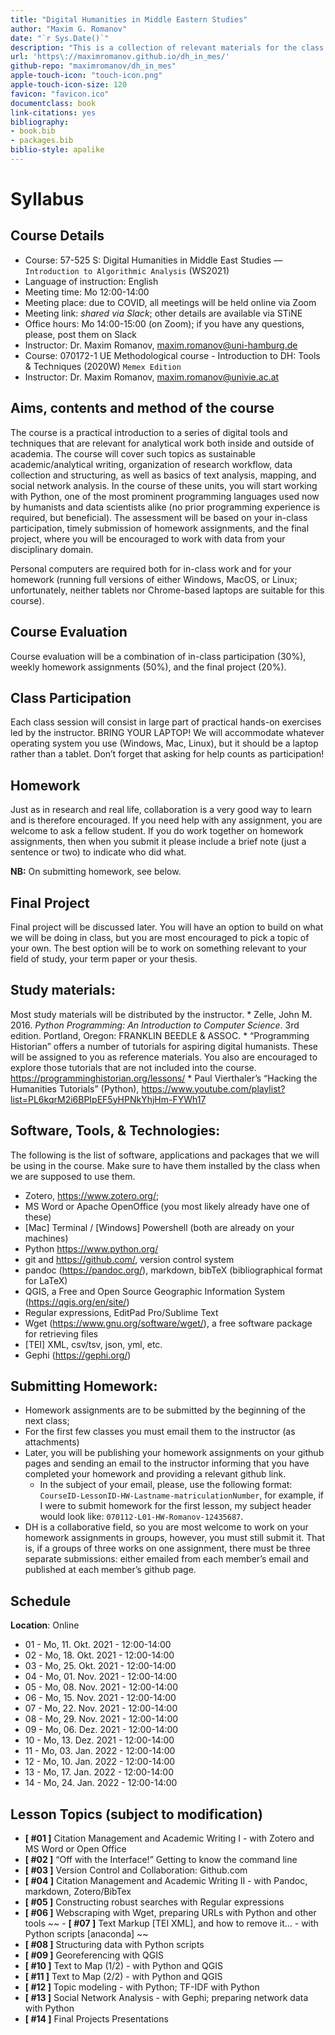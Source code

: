 ```yaml
--- 
title: "Digital Humanities in Middle Eastern Studies"
author: "Maxim G. Romanov"
date: "`r Sys.Date()`"
description: "This is a collection of relevant materials for the class '57-525 S: Digital Humanities in Middle East Studies --- Introduction to Algorithmic Analysis' (WS2021), offered at the University of Hamburg (Afrika-Asien Institut) and taught by Maxim G. Romanov"
url: 'https\://maximromanov.github.io/dh_in_mes/'
github-repo: "maximromanov/dh_in_mes"
apple-touch-icon: "touch-icon.png"
apple-touch-icon-size: 120
favicon: "favicon.ico"
documentclass: book
link-citations: yes
bibliography:
- book.bib
- packages.bib
biblio-style: apalike
---
```


# Syllabus{-}

## Course Details{-}

* Course: 57-525 S: Digital Humanities in Middle East Studies --- `Introduction to Algorithmic Analysis` (WS2021)
* Language of instruction: English
* Meeting time: Mo 12:00-14:00
* Meeting place: due to COVID, all meetings will be held online via Zoom
* Meeting link: *shared via Slack*; other details are available via STiNE
* Office hours: Mo 14:00-15:00 (on Zoom); if you have any questions, please, post them on Slack
* Instructor: Dr. Maxim Romanov, [maxim.romanov@uni-hamburg.de](maxim.romanov@uni-hamburg.de)
* Course: 070172-1 UE Methodological course - Introduction to DH: Tools & Techniques (2020W) `Memex Edition`
* Instructor: Dr. Maxim Romanov, [maxim.romanov@univie.ac.at](maxim.romanov@univie.ac.at)


## Aims, contents and method of the course

The course is a practical introduction to a series of digital tools and techniques that are relevant for analytical work both inside and outside of academia. The course will cover such topics as sustainable academic/analytical writing, organization of research workflow, data collection and structuring, as well as basics of text analysis, mapping, and social network analysis. In the course of these units, you will start working with Python, one of the most prominent programming languages used now by humanists and data scientists alike (no prior programming experience is required, but beneficial). The assessment will be based on your in-class participation, timely submission of homework assignments, and the final project, where you will be encouraged to work with data from your disciplinary domain.

Personal computers are required both for in-class work and for your homework (running full versions of either Windows, MacOS, or Linux; unfortunately, neither tablets nor Chrome-based laptops are suitable for this course).

## Course Evaluation 

Course evaluation will be a combination of in-class participation (30%), weekly homework assignments (50%), and the final project (20%). 

## Class Participation

Each class session will consist in large part of practical hands-on exercises led by the instructor. BRING YOUR LAPTOP! We will accommodate whatever operating system you use (Windows, Mac, Linux), but it should be a laptop rather than a tablet. Don’t forget that asking for help counts as participation!

## Homework

Just as in research and real life, collaboration is a very good way to learn and is therefore encouraged. If you need help with any assignment, you are welcome to ask a fellow student. If you do work together on homework assignments, then when you submit it please include a brief note (just a sentence or two) to indicate who did what.

**NB:** On submitting homework, see below.

## Final Project

Final project will be discussed later. You will have an option to build on what we will be doing in class, but you are most encouraged to pick a topic of your own. The best option will be to work on something relevant to your field of study, your term paper or your thesis.

## Study materials:

Most study materials will be distributed by the instructor.
* Zelle, John M. 2016. *Python Programming: An Introduction to Computer Science*. 3rd edition. Portland, Oregon: FRANKLIN BEEDLE & ASSOC.
* “Programming Historian” offers a number of tutorials for aspiring digital humanists. These will be assigned to you as reference materials. You also are encouraged to explore those tutorials that are not included into the course. <https://programminghistorian.org/lessons/>
* Paul Vierthaler's “Hacking the Humanities Tutorials” (Python), <https://www.youtube.com/playlist?list=PL6kqrM2i6BPIpEF5yHPNkYhjHm-FYWh17>

## Software, Tools, & Technologies:

The following is the list of software, applications and packages that we will be using in the course. Make sure to have them installed by the class when we are supposed to use them.

* Zotero, <https://www.zotero.org/>;
* MS Word or Apache OpenOffice (you most likely already have one of these)
* [Mac] Terminal / [Windows] Powershell (both are already on your machines)
* Python <https://www.python.org/>
* git and <https://github.com/>, version control system 
* pandoc (<https://pandoc.org/>), markdown, bibTeX (bibliographical format for LaTeX)
* QGIS, a Free and Open Source Geographic Information System (<https://qgis.org/en/site/>)
* Regular expressions, EditPad Pro/Sublime Text
* Wget (<https://www.gnu.org/software/wget/>), a free software package for retrieving files
* [TEI] XML, csv/tsv, json, yml, etc.
* Gephi (<https://gephi.org/>)

## Submitting Homework:

* Homework assignments are to be submitted by the beginning of the next class;
* For the first few classes you must email them to the instructor (as attachments)
* Later, you will be publishing your homework assignments on your github pages and sending an email to the instructor informing that you have completed your homework and providing a relevant github link.
	*  In the subject of your email, please, use the following format: `CourseID-LessonID-HW-Lastname-matriculationNumber`, for example, if I were to submit homework for the first lesson, my subject header would look like: `070112-L01-HW-Romanov-12435687`.
* DH is a collaborative field, so you are most welcome to work on your homework assignments in groups, however, you must still submit it. That is, if a groups of three works on one assignment, there must be three separate submissions: either emailed from each member’s email and published at each member’s github page.  

## Schedule

**Location**: Online

* 01 - Mo, 11. Okt. 2021 - 12:00-14:00
* 02 - Mo, 18. Okt. 2021 - 12:00-14:00
* 03 - Mo, 25. Okt. 2021 - 12:00-14:00
* 04 - Mo, 01. Nov. 2021 - 12:00-14:00
* 05 - Mo, 08. Nov. 2021 - 12:00-14:00
* 06 - Mo, 15. Nov. 2021 - 12:00-14:00
* 07 - Mo, 22. Nov. 2021 - 12:00-14:00
* 08 - Mo, 29. Nov. 2021 - 12:00-14:00
* 09 - Mo, 06. Dez. 2021 - 12:00-14:00
* 10 - Mo, 13. Dez. 2021 - 12:00-14:00
* 11 - Mo, 03. Jan. 2022 - 12:00-14:00
* 12 - Mo, 10. Jan. 2022 - 12:00-14:00
* 13 - Mo, 17. Jan. 2022 - 12:00-14:00
* 14 - Mo, 24. Jan. 2022 - 12:00-14:00

## Lesson Topics (subject to modification)

- **[ #01 ]** Citation Management and Academic Writing I - with Zotero and MS Word or Open Office
- **[ #02 ]** “Off with the Interface!” Getting to know the command line
- **[ #03 ]** Version Control and Collaboration: Github.com
- **[ #04 ]** Citation Management and Academic Writing II - with Pandoc, markdown, Zotero/BibTex
- **[ #05 ]** Constructing robust searches with Regular expressions
- **[ #06 ]** Webscraping with Wget, preparing URLs with Python and other tools
~~ - **[ #07 ]** Text Markup [TEI XML], and how to remove it... - with Python scripts [anaconda] ~~
- **[ #08 ]** Structuring data with Python scripts
- **[ #09 ]** Georeferencing with QGIS
- **[ #10 ]** Text to Map (1/2) - with Python and QGIS
- **[ #11 ]** Text to Map (2/2) - with Python and QGIS
- **[ #12 ]** Topic modeling - with Python; TF-IDF with Python
- **[ #13 ]** Social Network Analysis - with Gephi; preparing network data with Python
- **[ #14 ]** Final Projects Presentations

